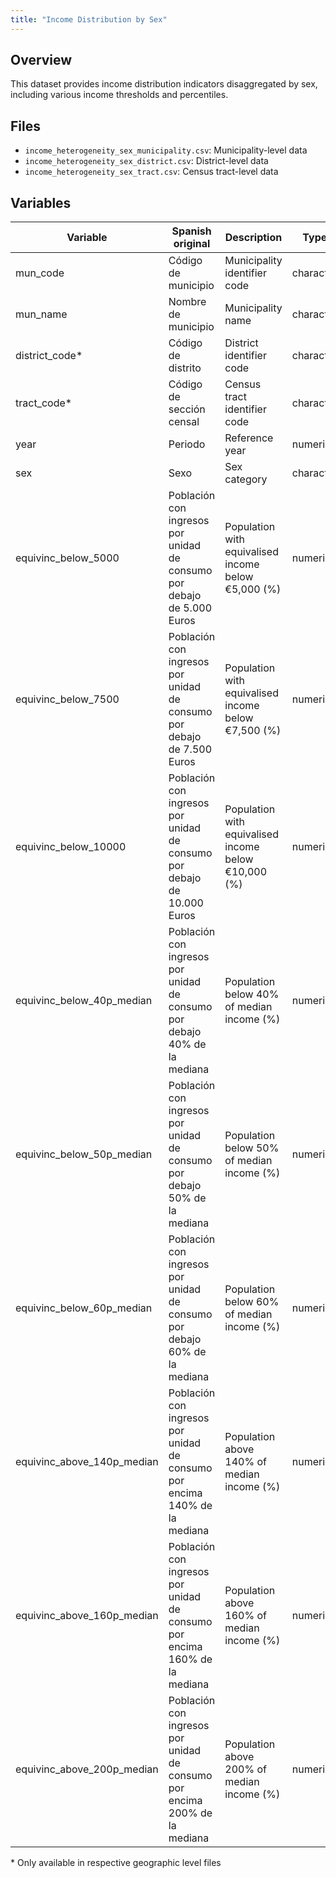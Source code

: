```yaml
---
title: "Income Distribution by Sex"
---
```


## Overview

This dataset provides income distribution indicators disaggregated by sex, including various income thresholds and percentiles.

## Files

- `income_heterogeneity_sex_municipality.csv`: Municipality-level data
- `income_heterogeneity_sex_district.csv`: District-level data
- `income_heterogeneity_sex_tract.csv`: Census tract-level data

## Variables

| Variable | Spanish original | Description | Type |
|----------|-----------------|-------------|------|
| mun_code | Código de municipio | Municipality identifier code | character |
| mun_name | Nombre de municipio | Municipality name | character |
| district_code* | Código de distrito | District identifier code | character |
| tract_code* | Código de sección censal | Census tract identifier code | character |
| year | Periodo | Reference year | numeric |
| sex | Sexo | Sex category | character |
| equivinc_below_5000 | Población con ingresos por unidad de consumo por debajo de 5.000 Euros | Population with equivalised income below €5,000 (%) | numeric |
| equivinc_below_7500 | Población con ingresos por unidad de consumo por debajo de 7.500 Euros | Population with equivalised income below €7,500 (%) | numeric |
| equivinc_below_10000 | Población con ingresos por unidad de consumo por debajo de 10.000 Euros | Population with equivalised income below €10,000 (%) | numeric |
| equivinc_below_40p_median | Población con ingresos por unidad de consumo por debajo 40% de la mediana | Population below 40% of median income (%) | numeric |
| equivinc_below_50p_median | Población con ingresos por unidad de consumo por debajo 50% de la mediana | Population below 50% of median income (%) | numeric |
| equivinc_below_60p_median | Población con ingresos por unidad de consumo por debajo 60% de la mediana | Population below 60% of median income (%) | numeric |
| equivinc_above_140p_median | Población con ingresos por unidad de consumo por encima 140% de la mediana | Population above 140% of median income (%) | numeric |
| equivinc_above_160p_median | Población con ingresos por unidad de consumo por encima 160% de la mediana | Population above 160% of median income (%) | numeric |
| equivinc_above_200p_median | Población con ingresos por unidad de consumo por encima 200% de la mediana | Population above 200% of median income (%) | numeric |

\* Only available in respective geographic level files
